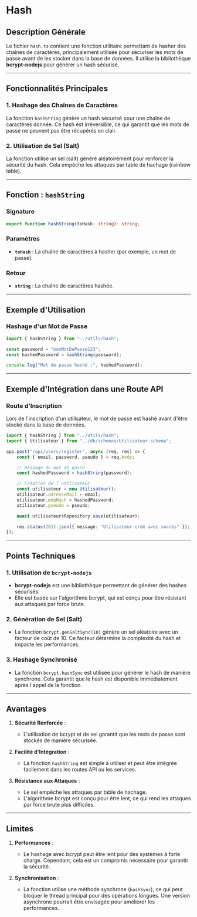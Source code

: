 # Hash

## Description Générale

Le fichier `hash.ts` contient une fonction utilitaire permettant de hasher des chaînes de caractères, principalement utilisée pour sécuriser les mots de passe avant de les stocker dans la base de données. Il utilise la bibliothèque **bcrypt-nodejs** pour générer un hash sécurisé.

---

## Fonctionnalités Principales

### 1. **Hashage des Chaînes de Caractères**

La fonction `hashString` génère un hash sécurisé pour une chaîne de caractères donnée. Ce hash est irréversible, ce qui garantit que les mots de passe ne peuvent pas être récupérés en clair.

### 2. **Utilisation de Sel (Salt)**

La fonction utilise un sel (salt) généré aléatoirement pour renforcer la sécurité du hash. Cela empêche les attaques par table de hachage (rainbow table).

---

## Fonction : `hashString`

### Signature

```typescript
export function hashString(toHash: string): string;
```

### Paramètres

-   **`toHash`** : La chaîne de caractères à hasher (par exemple, un mot de passe).

### Retour

-   **`string`** : La chaîne de caractères hashée.

---

## Exemple d'Utilisation

### Hashage d'un Mot de Passe

```typescript
import { hashString } from "../utils/hash";

const password = "monMotDePasse123";
const hashedPassword = hashString(password);

console.log("Mot de passe hashé :", hashedPassword);
```

---

## Exemple d'Intégration dans une Route API

### Route d'Inscription

Lors de l'inscription d'un utilisateur, le mot de passe est hashé avant d'être stocké dans la base de données.

```typescript
import { hashString } from "../utils/hash";
import { Utilisateur } from "../db/schemas/Utilisateur.schema";

app.post("/api/users/register", async (req, res) => {
	const { email, password, pseudo } = req.body;

	// Hashage du mot de passe
	const hashedPassword = hashString(password);

	// Création de l'utilisateur
	const utilisateur = new Utilisateur();
	utilisateur.adresseMail = email;
	utilisateur.mdpHash = hashedPassword;
	utilisateur.pseudo = pseudo;

	await utilisateursRepository.save(utilisateur);

	res.status(201).json({ message: "Utilisateur créé avec succès" });
});
```

---

## Points Techniques

### 1. **Utilisation de `bcrypt-nodejs`**

-   **bcrypt-nodejs** est une bibliothèque permettant de générer des hashes sécurisés.
-   Elle est basée sur l'algorithme bcrypt, qui est conçu pour être résistant aux attaques par force brute.

### 2. **Génération de Sel (Salt)**

-   La fonction `bcrypt.genSaltSync(10)` génère un sel aléatoire avec un facteur de coût de 10. Ce facteur détermine la complexité du hash et impacte les performances.

### 3. **Hashage Synchronisé**

-   La fonction `bcrypt.hashSync` est utilisée pour générer le hash de manière synchrone. Cela garantit que le hash est disponible immédiatement après l'appel de la fonction.

---

## Avantages

1. **Sécurité Renforcée** :

    - L'utilisation de bcrypt et de sel garantit que les mots de passe sont stockés de manière sécurisée.

2. **Facilité d'Intégration** :

    - La fonction `hashString` est simple à utiliser et peut être intégrée facilement dans les routes API ou les services.

3. **Résistance aux Attaques** :
    - Le sel empêche les attaques par table de hachage.
    - L'algorithme bcrypt est conçu pour être lent, ce qui rend les attaques par force brute plus difficiles.

---

## Limites

1. **Performances** :

    - Le hashage avec bcrypt peut être lent pour des systèmes à forte charge. Cependant, cela est un compromis nécessaire pour garantir la sécurité.

2. **Synchronisation** :
    - La fonction utilise une méthode synchrone (`hashSync`), ce qui peut bloquer le thread principal pour des opérations longues. Une version asynchrone pourrait être envisagée pour améliorer les performances.
